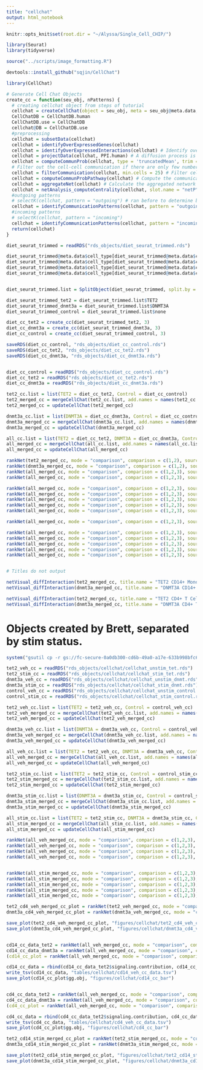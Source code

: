 ```yaml
---
title: "cellchat"
output: html_notebook
---
```


```r
knitr::opts_knit$set(root.dir = "~/Alyssa/Single_Cell_CHIP/")

library(Seurat)
library(tidyverse)

source("../scripts/image_formatting.R")
```

```r
devtools::install_github("sqjin/CellChat")
```

```r
library(CellChat)

# Generate Cell Chat Objects 
create_cc = function(seu_obj, nPatterns) {
  # creating cellchat object from steps of tutorial 
  cellchat = createCellChat(object = seu_obj, meta = seu_obj@meta.data, group.by = "cell_type") 
  CellChatDB = CellChatDB.human
  CellChatDB.use = CellChatDB
  cellchat@DB = CellChatDB.use
  #preprocessing
  cellchat = subsetData(cellchat)
  cellchat = identifyOverExpressedGenes(cellchat)
  cellchat = identifyOverExpressedInteractions(cellchat) # Identify over-expressed ligand-receptor interactions (pairs) within the used CellChatDB
  cellchat = projectData(cellchat, PPI.human) # A diffusion process is used to smooth genes’ expression values based on their neighbors’ defined in a high-confidence experimentally validated protein-protein network.
  cellchat = computeCommunProb(cellchat, type = 'truncatedMean', trim = 0.1) # calculating the average gene expression by discarding 10% from each end of the data 
  # Filter out the cell-cell communication if there are only few number of cells in certain cell groups
  cellchat = filterCommunication(cellchat, min.cells = 25) # Filter cell-cell communication if there are only few number of cells in certain cell groups
  cellchat = computeCommunProbPathway(cellchat) # Compute the communication probability on signaling pathway level by summarizing all related ligands/receptors
  cellchat = aggregateNet(cellchat) # Calculate the aggregated network by counting the number of links or summarizing the communication probability
  cellchat = netAnalysis_computeCentrality(cellchat, slot.name = "netP") # compute the network centrality scores allowing identification of dominant senders, receivers, mediators and influencers in all inferred communication networks 
  #outgoing patterns
  # selectK(cellchat, pattern = "outgoing") # ran before to determine best number for nPatterns 
  cellchat = identifyCommunicationPatterns(cellchat, pattern = "outgoing", k = nPatterns)
  #incoming patterns
  # selectK(cellchat, pattern = "incoming")
  cellchat = identifyCommunicationPatterns(cellchat, pattern = "incoming", k = nPatterns)
  return(cellchat)
}

diet_seurat_trimmed = readRDS("rds_objects/diet_seurat_trimmed.rds")

diet_seurat_trimmed@meta.data$cell_type[diet_seurat_trimmed@meta.data$cell_type == "CD14 Monos"] = "CD14+ Monocytes"
diet_seurat_trimmed@meta.data$cell_type[diet_seurat_trimmed@meta.data$cell_type == "CD16 Monos"] = "CD16+ Monocytes"
diet_seurat_trimmed@meta.data$cell_type[diet_seurat_trimmed@meta.data$cell_type == "B"] = "B cells"
diet_seurat_trimmed@meta.data$cell_type[diet_seurat_trimmed@meta.data$cell_type == "NK"] = "NK cells"


diet_seurat_trimmed.list = SplitObject(diet_seurat_trimmed, split.by = c("MUTATION.GROUP"))

diet_seurat_trimmed_tet2 = diet_seurat_trimmed.list$TET2
diet_seurat_trimmed_dnmt3a = diet_seurat_trimmed.list$DNMT3A
diet_seurat_trimmed_control = diet_seurat_trimmed.list$none

diet_cc_tet2 = create_cc(diet_seurat_trimmed_tet2, 3)
diet_cc_dnmt3a = create_cc(diet_seurat_trimmed_dnmt3a, 3)
diet_cc_control = create_cc(diet_seurat_trimmed_control, 3)

saveRDS(diet_cc_control, "rds_objects/diet_cc_control.rds")
saveRDS(diet_cc_tet2, "rds_objects/diet_cc_tet2.rds")
saveRDS(diet_cc_dnmt3a, "rds_objects/diet_cc_dnmt3a.rds")

```

```r


```

```r
diet_cc_control = readRDS("rds_objects/diet_cc_control.rds")
diet_cc_tet2 = readRDS("rds_objects/diet_cc_tet2.rds")
diet_cc_dnmt3a = readRDS("rds_objects/diet_cc_dnmt3a.rds")
```


```r
tet2_cc.list = list(TET2 = diet_cc_tet2, Control = diet_cc_control)
tet2_merged_cc = mergeCellChat(tet2_cc.list, add.names = names(tet2_cc.list))
tet2_merged_cc = updateCellChat(tet2_merged_cc)

dnmt3a_cc.list = list(DNMT3A = diet_cc_dnmt3a, Control = diet_cc_control)
dnmt3a_merged_cc = mergeCellChat(dnmt3a_cc.list, add.names = names(dnmt3a_cc.list))
dnmt3a_merged_cc = updateCellChat(dnmt3a_merged_cc)

all_cc.list = list(TET2 = diet_cc_tet2, DNMT3A = diet_cc_dnmt3a, Control = diet_cc_control)
all_merged_cc = mergeCellChat(all_cc.list, add.names = names(all_cc.list))
all_merged_cc = updateCellChat(all_merged_cc)
```

```r
rankNet(tet2_merged_cc, mode = "comparison", comparison = c(1,2), sources.use = "CD14+ Monocytes", signaling = c("MIF", "TNF"))
rankNet(dnmt3a_merged_cc, mode = "comparison", comparison = c(1,2), sources.use = "CD14 Monos", signaling = "MIF")
rankNet(all_merged_cc, mode = "comparison", comparison = c(1,2,3), sources.use = "CD8+ T cells", signaling = "MIF")
rankNet(all_merged_cc, mode = "comparison", comparison = c(1,2,3), sources.use = "NK", signaling = "IFN-II")

rankNet(all_merged_cc, mode = "comparison", comparison = c(1,2,3), sources.use = "CD14 Monos", signaling = "CLEC")
rankNet(all_merged_cc, mode = "comparison", comparison = c(1,2,3), sources.use = "CD8+ T cells", signaling = "CLEC")
rankNet(all_merged_cc, mode = "comparison", comparison = c(1,2,3), sources.use = "CD4+ T cells", signaling = "CLEC")
rankNet(all_merged_cc, mode = "comparison", comparison = c(1,2,3), sources.use = "NK", signaling = "CLEC")
rankNet(all_merged_cc, mode = "comparison", comparison = c(1,2,3), sources.use = "B", signaling = "CLEC")

rankNet(all_merged_cc, mode = "comparison", comparison = c(1,2,3), sources.use = c("CD14 Monos", "CD8+ T cells", "CD4+ T cells", "NK", "B"))

rankNet(all_merged_cc, mode = "comparison", comparison = c(1,2,3), sources.use = "CD14 Monos")
rankNet(all_merged_cc, mode = "comparison", comparison = c(1,2,3), sources.use = "CD8+ T cells")
rankNet(all_merged_cc, mode = "comparison", comparison = c(1,2,3), sources.use = "CD4+ T cells")
rankNet(all_merged_cc, mode = "comparison", comparison = c(1,2,3), sources.use = "NK")
rankNet(all_merged_cc, mode = "comparison", comparison = c(1,2,3), sources.use = "B")



```


```r
# Titles do not output

netVisual_diffInteraction(tet2_merged_cc, title.name = "TET2 CD14+ Monocytes Outgoing Differential Signaling", weight.scale = T, measure = "weight", sources.use = c("CD14+ Monocytes"), targets.use = c("CD8+ T cells", "CD4+ T cells", "B cells", "NK cells", "CD16+ Monocytes", "Dendritic cells", "Erythroid-like cells", "Platelets"), color.use = rep("grey", 9), color.edge = brewer.pal(4, "Paired")[c(4,2)])
netVisual_diffInteraction(dnmt3a_merged_cc, title.name = "DNMT3A CD14+ Monocytes Outgoing Differential Signaling",weight.scale = T, measure = "weight", sources.use = c("CD14+ Monocytes"), targets.use = c("CD8+ T cells", "CD4+ T cells", "B cells", "NK cells", "CD16+ Monocytes", "Dendritic cells", "Erythroid-like cells", "Platelets"), color.use = rep("grey", 9), color.edge = brewer.pal(4, "Paired")[c(4,2)])

netVisual_diffInteraction(tet2_merged_cc, title.name = "TET2 CD4+ T Cells Outgoing Differential Signaling", weight.scale = T, measure = "weight", sources.use = c("CD4+ T cells"), targets.use = c("CD8+ T cells", "CD14+ Monocytes", "B cells", "NK cells", "CD16+ Monocytes", "Dendritic cells", "Erythroid-like cells", "Platelets"), color.use = rep("grey", 9), color.edge = brewer.pal(4, "Paired")[c(4,2)])
netVisual_diffInteraction(dnmt3a_merged_cc, title.name = "DNMT3A CD4+ T Cells Outgoing Differential Signaling", weight.scale = T, measure = "weight", sources.use = c("CD4+ T cells"), targets.use = c("CD8+ T cells", "CD14+ Monocytes", "B cells", "NK cells", "CD16+ Monocytes", "Dendritic cells", "Erythroid-like cells", "Platelets"), color.use = rep("grey", 9), color.edge = brewer.pal(4, "Paired")[c(4,2)])

```



# Objects created by Brett, separated by stim status.
```r
system("gsutil cp -r gs://fc-secure-0a0db300-cd6b-49a0-a17e-633b998bfc65/CH_Multiomics/seurat_objects/cellchat rds_objects/" )
```

```r
tet2_veh_cc = readRDS("rds_objects/cellchat/cellchat_unstim_tet.rds")
tet2_stim_cc = readRDS("rds_objects/cellchat/cellchat_stim_tet.rds")
dnmt3a_veh_cc = readRDS("rds_objects/cellchat/cellchat_unstim_dnmt.rds")
dnmt3a_stim_cc = readRDS("rds_objects/cellchat/cellchat_stim_dnmt.rds")
control_veh_cc = readRDS("rds_objects/cellchat/cellchat_unstim_control.rds")
control_stim_cc = readRDS("rds_objects/cellchat/cellchat_stim_control.rds")

```


```r
tet2_veh_cc.list = list(TET2 = tet2_veh_cc, Control = control_veh_cc)
tet2_veh_merged_cc = mergeCellChat(tet2_veh_cc.list, add.names = names(tet2_veh_cc.list))
tet2_veh_merged_cc = updateCellChat(tet2_veh_merged_cc)

dnmt3a_veh_cc.list = list(DNMT3A = dnmt3a_veh_cc, Control = control_veh_cc)
dnmt3a_veh_merged_cc = mergeCellChat(dnmt3a_veh_cc.list, add.names = names(dnmt3a_veh_cc.list))
dnmt3a_veh_merged_cc = updateCellChat(dnmt3a_veh_merged_cc)

all_veh_cc.list = list(TET2 = tet2_veh_cc, DNMT3A = dnmt3a_veh_cc, Control = control_veh_cc)
all_veh_merged_cc = mergeCellChat(all_veh_cc.list, add.names = names(all_veh_cc.list))
all_veh_merged_cc = updateCellChat(all_veh_merged_cc)

tet2_stim_cc.list = list(TET2 = tet2_stim_cc, Control = control_stim_cc)
tet2_stim_merged_cc = mergeCellChat(tet2_stim_cc.list, add.names = names(tet2_stim_cc.list))
tet2_stim_merged_cc = updateCellChat(tet2_stim_merged_cc)

dnmt3a_stim_cc.list = list(DNMT3A = dnmt3a_stim_cc, Control = control_stim_cc)
dnmt3a_stim_merged_cc = mergeCellChat(dnmt3a_stim_cc.list, add.names = names(dnmt3a_stim_cc.list))
dnmt3a_stim_merged_cc = updateCellChat(dnmt3a_stim_merged_cc)

all_stim_cc.list = list(TET2 = tet2_stim_cc, DNMT3A = dnmt3a_stim_cc, Control = control_stim_cc)
all_stim_merged_cc = mergeCellChat(all_stim_cc.list, add.names = names(all_stim_cc.list))
all_stim_merged_cc = updateCellChat(all_stim_merged_cc)
```

```r
rankNet(all_veh_merged_cc, mode = "comparison", comparison = c(1,2,3), sources.use = "CD8+ T cells")
rankNet(all_veh_merged_cc, mode = "comparison", comparison = c(1,2,3), sources.use = "CD4+ T cells")
rankNet(all_veh_merged_cc, mode = "comparison", comparison = c(1,2,3), sources.use = "NK")
rankNet(all_veh_merged_cc, mode = "comparison", comparison = c(1,2,3), sources.use = "B")


rankNet(all_stim_merged_cc, mode = "comparison", comparison = c(1,2,3), sources.use = "CD14 Monos")
rankNet(all_stim_merged_cc, mode = "comparison", comparison = c(1,2,3), sources.use = "CD8+ T cells")
rankNet(all_stim_merged_cc, mode = "comparison", comparison = c(1,2,3), sources.use = "CD4+ T cells")
rankNet(all_stim_merged_cc, mode = "comparison", comparison = c(1,2,3), sources.use = "NK")
rankNet(all_stim_merged_cc, mode = "comparison", comparison = c(1,2,3), sources.use = "B")
```


```r


tet2_cd4_veh_merged_cc_plot = rankNet(tet2_veh_merged_cc, mode = "comparison", comparison = c(1,2), sources.use = "CD4+ T cells", signaling = c("CD99", "MIF"), color.use = brewer.pal(12, "Paired")[c(4,2)])
dnmt3a_cd4_veh_merged_cc_plot = rankNet(dnmt3a_veh_merged_cc, mode = "comparison", comparison = c(1,2), sources.use = "CD4+ T cells", signaling = c("ADGRE5", "MIF"), color.use = brewer.pal(12, "Paired")[c(6,2)])

save_plot(tet2_cd4_veh_merged_cc_plot, "figures/cellchat/tet2_cd4_veh_cellchat_bar", width = 6)
save_plot(dnmt3a_cd4_veh_merged_cc_plot, "figures/cellchat/dnmt3a_cd4_veh_cellchat_bar", width = 6)


cd14_cc_data_tet2 = rankNet(all_veh_merged_cc, mode = "comparison", comparison = c(1,3), sources.use = "CD14 Monos", signaling = c("GALECTIN", "MIF", "THBS"), return.data = TRUE, do.stat = TRUE)
cd14_cc_data_dnmt3a = rankNet(all_veh_merged_cc, mode = "comparison", comparison = c(2,3), sources.use = "CD14 Monos", signaling = c("GALECTIN", "MIF", "THBS"), return.data = TRUE, do.stat = TRUE)
(cd14_cc_plot = rankNet(all_veh_merged_cc, mode = "comparison", comparison = c(1,2,3), sources.use = "CD14 Monos", signaling = c("GALECTIN", "MIF", "THBS"), return.data = TRUE, do.stat = TRUE, color.use = brewer.pal(12, "Paired")[c(4,6,2)]))

cd14_cc_data = rbind(cd14_cc_data_tet2$signaling.contribution, cd14_cc_data_dnmt3a$signaling.contribution) %>% as.data.frame()
write_tsv(cd14_cc_data, "tables/cellchat/cd14_veh_cc_data.tsv")
save_plot(cd14_cc_plot$gg.obj, "figures/cellchat/cd14_cc_bar")


cd4_cc_data_tet2 = rankNet(all_veh_merged_cc, mode = "comparison", comparison = c(1,3), sources.use = "CD4+ T cells", signaling = c("CD45", "ADGRE5", "CD99"), return.data = TRUE, do.stat = TRUE)
cd4_cc_data_dnmt3a = rankNet(all_veh_merged_cc, mode = "comparison", comparison = c(2,3), sources.use = "CD4+ T cells", signaling = c("CD45", "ADGRE5", "CD99"), return.data = TRUE, do.stat = TRUE)
(cd4_cc_plot = rankNet(all_veh_merged_cc, mode = "comparison", comparison = c(1,2,3), sources.use = "CD4+ T cells", signaling = c("CD45", "ADGRE5", "CD99"), return.data = TRUE, do.stat = TRUE, color.use = brewer.pal(12, "Paired")[c(4,6,2)]))

cd4_cc_data = rbind(cd4_cc_data_tet2$signaling.contribution, cd4_cc_data_dnmt3a$signaling.contribution) %>% as.data.frame()
write_tsv(cd4_cc_data, "tables/cellchat/cd4_veh_cc_data.tsv")
save_plot(cd4_cc_plot$gg.obj, "figures/cellchat/cd4_cc_bar")

```

```r
tet2_cd14_stim_merged_cc_plot = rankNet(tet2_stim_merged_cc, mode = "comparison", comparison = c(1,2), sources.use = "CD14 Monos", signaling = c("IL6", "ADGRE5", "CLEC"), color.use = brewer.pal(12, "Paired")[c(4,2)])
dnmt3a_cd14_stim_merged_cc_plot = rankNet(dnmt3a_stim_merged_cc, mode = "comparison", comparison = c(1,2), sources.use = "CD14 Monos", signaling = c("IL6", "ADGRE5", "CLEC"), color.use = brewer.pal(12, "Paired")[c(6,2)])

save_plot(tet2_cd14_stim_merged_cc_plot, "figures/cellchat/tet2_cd14_stim_cellchat_bar", width = 6)
save_plot(dnmt3a_cd14_stim_merged_cc_plot, "figures/cellchat/dnmt3a_cd14_stim_cellchat_bar", width = 6)


```

